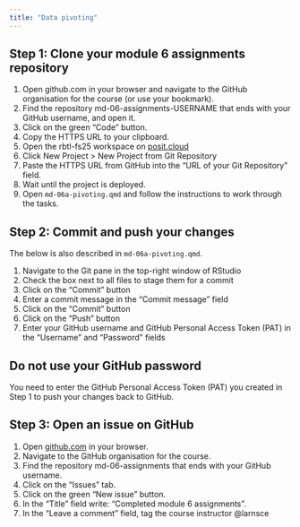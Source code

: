 ```yaml
---
title: "Data pivoting"
---
```


## Step 1: Clone your module 6 assignments repository

1. Open github.com in your browser and navigate to the GitHub organisation for the course (or use your bookmark).
2. Find the repository md-06-assignments-USERNAME that ends with your GitHub username, and open it.
3. Click on the green "Code" button.
4. Copy the HTTPS URL to your clipboard.
5. Open the rbtl-fs25 workspace on [posit.cloud](https://posit.cloud/spaces/611943/content/all?sort=name_asc)
6. Click New Project > New Project from Git Repository
7. Paste the HTTPS URL from GitHub into the "URL of your Git Repository" field.
8. Wait until the project is deployed.
9. Open `md-06a-pivoting.qmd` and follow the instructions to work through the tasks.

## Step 2: Commit and push your changes 

The below is also described in `md-06a-pivoting.qmd`.

1. Navigate to the Git pane in the top-right window of RStudio
2. Check the box next to all files to stage them for a commit
3. Click on the "Commit" button
4. Enter a commit message in the "Commit message" field
5. Click on the "Commit" button
6. Click on the "Push" button
7. Enter your GitHub username and GitHub Personal Access Token (PAT) in the "Username" and "Password" fields

::: callout-important
## Do not use your GitHub password

You need to enter the GitHub Personal Access Token (PAT) you created in Step 1 to push your changes back to GitHub.
:::

## Step 3: Open an issue on GitHub

1. Open [github.com](https://github.com/) in your browser.
2. Navigate to the GitHub organisation for the course.
3. Find the repository md-06-assignments that ends with your GitHub username.
4. Click on the "Issues" tab.
5. Click on the green "New issue" button.
6. In the "Title" field write: "Completed module 6 assignments".
7. In the "Leave a comment" field, tag the course instructor @larnsce 

